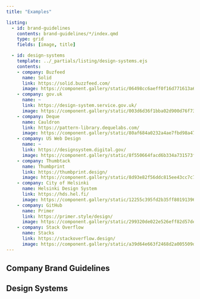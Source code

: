 ```yaml
---
title: "Examples"

listing:
  - id: brand-guidelines
    contents: brand-guidelines/*/index.qmd
    type: grid
    fields: [image, title]

  - id: design-systems
    template: ../_partials/listing/design-systems.ejs
    contents:
    - company: Buzfeed
      name: Solid
      link: https://solid.buzzfeed.com/
      image: https://component.gallery/static/06498cc6aeff0f16d771613a6b0d9909/abdd9/20190316T173212_httpssolid.buzzfeed.com..webp
    - company: gov.uk
      name: ~
      link: https://design-system.service.gov.uk/
      image: https://component.gallery/static/003d6d36f1bba02d900d76f73b590760/abdd9/20190316T173024_httpsdesign-system.service.gov.uk..webp
    - company: Deque
      name: Cauldron
      link: https://pattern-library.dequelabs.com/
      image: https://component.gallery/static/80af684a0232a4ae7fbd98a47d150bcb/abdd9/20190316T173038_httpspattern-library.dequelabs.com..webp
    - company: US Web Design
      name: ~
      link: https://designsystem.digital.gov/
      image: https://component.gallery/static/8f550664facd6b334a731573f67aa1db/abdd9/20190806T082756_httpsdesignsystem.digital.gov..webp
    - company: Thumbtack
      name: Thumbprint
      link: https://thumbprint.design/
      image: https://component.gallery/static/8d93e82f56ddc815ee43cc7c7e0c9c8e/abdd9/20190814T201105_httpsthumbprint.design..webp
    - company: City of Helsinki
      name: Helsinki Design System
      link: https://hds.hel.fi/
      image: https://component.gallery/static/12255c395fd2b35ff801913962170d6b/abdd9/20210529T114841_httpshds_hel_fi..webp
    - company: GitHub
      name: Primer
      link: https://primer.style/design/
      image: https://component.gallery/static/299320de022e526eff82d57de26f7c91/abdd9/20230812T174925_httpsprimer.style..webp
    - company: Stack Overflow
      name: Stacks
      link: https://stackoverflow.design/
      image: https://component.gallery/static/a39d64e663f2468d2a005509d8195727/abdd9/20190316T173203_httpsstackoverflow.design..webp
---
```


## Company Brand Guidelines

::: {#brand-guidelines}
:::

## Design Systems

::: {#design-systems}
:::